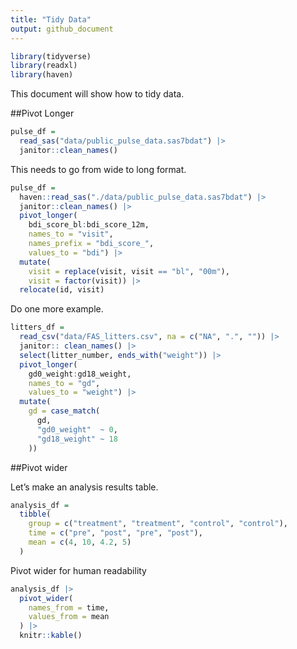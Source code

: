```yaml
---
title: "Tidy Data"
output: github_document
---
```


```r
library(tidyverse)
library(readxl)
library(haven)
```



This document will show how to tidy data.


##Pivot Longer

```r
pulse_df = 
  read_sas("data/public_pulse_data.sas7bdat") |> 
  janitor::clean_names()
```

This needs to go from wide to long format.

```r
pulse_df = 
  haven::read_sas("./data/public_pulse_data.sas7bdat") |>
  janitor::clean_names() |>
  pivot_longer(
    bdi_score_bl:bdi_score_12m,
    names_to = "visit", 
    names_prefix = "bdi_score_",
    values_to = "bdi") |>
  mutate(
    visit = replace(visit, visit == "bl", "00m"),
    visit = factor(visit)) |> 
  relocate(id, visit)
```


Do one more example.

```r
litters_df =
  read_csv("data/FAS_litters.csv", na = c("NA", ".", "")) |> 
  janitor:: clean_names() |> 
  select(litter_number, ends_with("weight")) |>
  pivot_longer(
    gd0_weight:gd18_weight,
    names_to = "gd",
    values_to = "weight") |> 
  mutate(
    gd = case_match(
      gd, 
      "gd0_weight"  ~ 0,
      "gd18_weight" ~ 18
    ))
```


##Pivot wider

Let's make an analysis results table.

```r
analysis_df = 
  tibble(
    group = c("treatment", "treatment", "control", "control"),
    time = c("pre", "post", "pre", "post"),
    mean = c(4, 10, 4.2, 5)
  )
```


Pivot wider for human readability

```r
analysis_df |>  
  pivot_wider(
    names_from = time,
    values_from = mean
  ) |> 
  knitr::kable()
```



